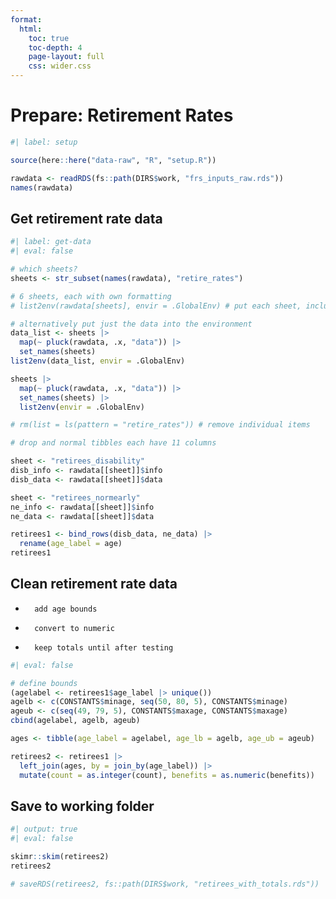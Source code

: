 ```yaml
---
format:
  html:
    toc: true
    toc-depth: 4
    page-layout: full
    css: wider.css
---    
```


# Prepare: Retirement Rates

```r
#| label: setup

source(here::here("data-raw", "R", "setup.R"))

rawdata <- readRDS(fs::path(DIRS$work, "frs_inputs_raw.rds"))
names(rawdata)

```

## Get retirement rate data

```r
#| label: get-data
#| eval: false

# which sheets?
sheets <- str_subset(names(rawdata), "retire_rates")

# 6 sheets, each with own formatting
# list2env(rawdata[sheets], envir = .GlobalEnv) # put each sheet, including its info and data, into environment

# alternatively put just the data into the environment
data_list <- sheets |>
  map(~ pluck(rawdata, .x, "data")) |>
  set_names(sheets)
list2env(data_list, envir = .GlobalEnv)

sheets |>
  map(~ pluck(rawdata, .x, "data")) |>
  set_names(sheets) |>
  list2env(envir = .GlobalEnv)

# rm(list = ls(pattern = "retire_rates")) # remove individual items

# drop and normal tibbles each have 11 columns

sheet <- "retirees_disability"
disb_info <- rawdata[[sheet]]$info
disb_data <- rawdata[[sheet]]$data

sheet <- "retirees_normearly"
ne_info <- rawdata[[sheet]]$info
ne_data <- rawdata[[sheet]]$data

retirees1 <- bind_rows(disb_data, ne_data) |>
  rename(age_label = age)
retirees1

```


## Clean retirement rate data

-       add age bounds
-       convert to numeric
-       keep totals until after testing

```r
#| eval: false

# define bounds
(agelabel <- retirees1$age_label |> unique())
agelb <- c(CONSTANTS$minage, seq(50, 80, 5), CONSTANTS$minage)
ageub <- c(seq(49, 79, 5), CONSTANTS$maxage, CONSTANTS$maxage)
cbind(agelabel, agelb, ageub)

ages <- tibble(age_label = agelabel, age_lb = agelb, age_ub = ageub)

retirees2 <- retirees1 |>
  left_join(ages, by = join_by(age_label)) |>
  mutate(count = as.integer(count), benefits = as.numeric(benefits))


```

## Save to working folder

```r
#| output: true
#| eval: false

skimr::skim(retirees2)
retirees2

# saveRDS(retirees2, fs::path(DIRS$work, "retirees_with_totals.rds"))

```
